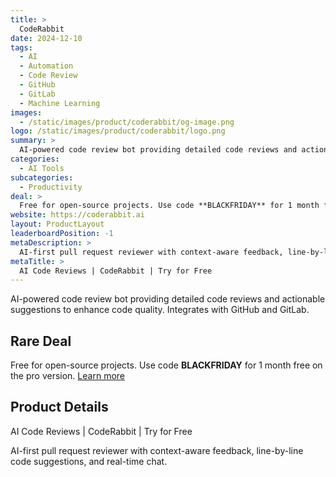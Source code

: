 ```yaml
---
title: >
  CodeRabbit
date: 2024-12-10
tags:
  - AI
  - Automation
  - Code Review
  - GitHub
  - GitLab
  - Machine Learning
images:
  - /static/images/product/coderabbit/og-image.png
logo: /static/images/product/coderabbit/logo.png
summary: >
  AI-powered code review bot providing detailed code reviews and actionable suggestions to enhance code quality. Integrates with GitHub and GitLab.
categories:
  - AI Tools
subcategories:
  - Productivity
deal: >
  Free for open-source projects. Use code **BLACKFRIDAY** for 1 month free on the pro version. [Learn more](https://www.coderabbit.ai/pricing)
website: https://coderabbit.ai
layout: ProductLayout
leaderboardPosition: -1
metaDescription: >
  AI-first pull request reviewer with context-aware feedback, line-by-line code suggestions, and real-time chat.
metaTitle: >
  AI Code Reviews | CodeRabbit | Try for Free
---
```

AI-powered code review bot providing detailed code reviews and actionable suggestions to enhance code quality. Integrates with GitHub and GitLab.

## Rare Deal

Free for open-source projects. Use code **BLACKFRIDAY** for 1 month free on the pro version. [Learn more](https://www.coderabbit.ai/pricing)

## Product Details

AI Code Reviews | CodeRabbit | Try for Free

AI-first pull request reviewer with context-aware feedback, line-by-line code suggestions, and real-time chat.
